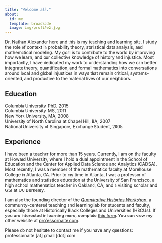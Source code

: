 ```yaml
---
title: "Welcome all."
about:
  id: me
  template: broadside
  image: img/profile2.jpg
---
```


:::{#me}

Dr. Nathan Alexander here and this is my teaching and learning site. I study the role of context in probability theory, statistical data analysis, and mathematical modeling. My goal is to contribute to the world by improving how we learn, and our collective knowledge of history and injustice. Most importantly, I have dedicated my work to understanding how we can better integrate theory, quantification, and formal mathematics into conversations around local and global injustices in ways that remain critical, systems-oriented, and productive to the material lives of our neighbors.

## Education

| Columbia University, PhD, 2015
| Columbia University, MS, 2011
| New York University, MA, 2008
| University of North Carolina at Chapel Hill, BA, 2007
| National University of Singapore, Exchange Student, 2005

## Experience

I have been a teacher for more than 15 years. Currently, I am on the faculty at Howard University, where I hold a dual appointment in the School of Education and the Center for Applied Data Science and Analytics (CADSA). Most recently, I was a member of the mathematics faculty at Morehouse College in Atlanta, GA. Prior to my time in Atlanta, I was a professor of mathematics and statistics education at the University of San Francisco, a high school mathematics teacher in Oakland, CA, and a visiting scholar and GSI at UC Berkeley.

I am also the founding director of the [*Quantitative Histories Workshop*](https://linktr.ee/QuantHistories), a community-centered teaching and learning lab for students and faculty, especially those at Historically Black Colleges and Universities (HBCUs). If you are interested in learning more, complete [this form](https://docs.google.com/forms/d/e/1FAIpQLScKPatSYYIdgX7bkugZPoIBZGUDAwYMrrhTUmecqit3hK3d2A/viewform). You can view my other website at [professornaite.com](https://professornaite.com).

:::

Please do not hesitate to contact me if you have any questions: professornaite [at] gmail [dot] com
